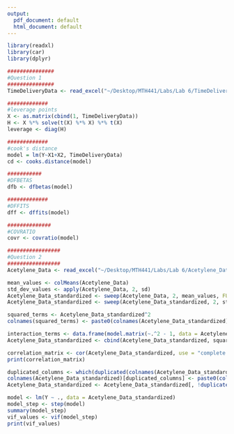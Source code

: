 ---
output:
  pdf_document: default
  html_document: default
---

```{r, echo=TRUE}
library(readxl)
library(car)
library(dplyr)

###############
#Question 1
###############
TimeDeliveryData <- read_excel("~/Desktop/MTH441/Labs/Lab 6/TimeDeliveryData.xlsx")

#############
#leverage points
X <- as.matrix(cbind(1, TimeDeliveryData))
H <- X %*% solve(t(X) %*% X) %*% t(X)
leverage <- diag(H)

#############
#cook's distance
model = lm(Y~X1+X2, TimeDeliveryData)
cd <- cooks.distance(model)

###########
#DFBETAS
dfb <- dfbetas(model)

#############
#DFFITS
dff <- dffits(model)

##############
#COVRATIO
covr <- covratio(model)

#################
#Question 2
#################
Acetylene_Data <- read_excel("~/Desktop/MTH441/Labs/Lab 6/Acetylene_Data.xlsx")

mean_values <- colMeans(Acetylene_Data)
std_dev_values <- apply(Acetylene_Data, 2, sd)
Acetylene_Data_standardized <- sweep(Acetylene_Data, 2, mean_values, FUN = "-")
Acetylene_Data_standardized <- sweep(Acetylene_Data_standardized, 2, std_dev_values, FUN = "/")

squared_terms <- Acetylene_Data_standardized^2
colnames(squared_terms) <- paste0(colnames(Acetylene_Data_standardized), "^2")

interaction_terms <- data.frame(model.matrix(~.^2 - 1, data = Acetylene_Data_standardized))
Acetylene_Data_standardized <- cbind(Acetylene_Data_standardized, squared_terms, interaction_terms)

correlation_matrix <- cor(Acetylene_Data_standardized, use = "complete.obs")
print(correlation_matrix)

duplicated_columns <- which(duplicated(colnames(Acetylene_Data_standardized)))
colnames(Acetylene_Data_standardized)[duplicated_columns] <- paste0(colnames(Acetylene_Data_standardized)[duplicated_columns], "_dup")
Acetylene_Data_standardized <- Acetylene_Data_standardized[, !duplicated(colnames(Acetylene_Data_standardized))]

model <- lm(Y ~ ., data = Acetylene_Data_standardized)
model_step <- step(model)
summary(model_step)
vif_values <- vif(model_step)
print(vif_values)
```